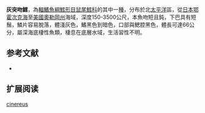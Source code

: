 {{Speciesbox
| name = 灰突吻鱈
| status = NE
| status_system = iucn3.1
| trend = unknow
| genus = Coryphaenoides
| species = cinereus
| authority = [[Gilbert|Gilbert]], 1896
| synonyms = *''Macrurus cinereus'',Gilbert, 1896
*''Macrourus cinereus'',Gilbert, 1896
}}
'''灰突吻鱈'''，為[[輻鰭魚綱|輻鰭魚綱]][[鱈形目|鱈形目]][[鼠尾鱈科|鼠尾鱈科]]的其中一[[種|種]]，分布於北[[太平洋|太平洋]]區，從[[日本|日本]][[鄂霍次克海|鄂霍次克海]]至[[美國|美國]][[奧勒岡州|奧勒岡州]]海域，深度150-3500公尺，本魚吻短且鈍，下巴具有短鬚，鱗片容易脫落，體淺灰色，鰭黑色到暗色，口部與鰓腔黑色，體長可達66公分，屬深海底棲性魚類，棲息在底層水域，生活習性不明。

==参考文献==
*{{FishBase_species|genus=Coryphaenoides|species=cinereus|year=2015|month=12}}

== 扩展阅读 ==
{{refbegin}}
{{wikispecies-inline|Coryphaenoides cinereus|灰突吻鱈}}
{{refend}}
{{Taxonbar|from=Q630619}}

[[Category:突吻鱈屬|cinereus]]


{{鱈形目小作品}}